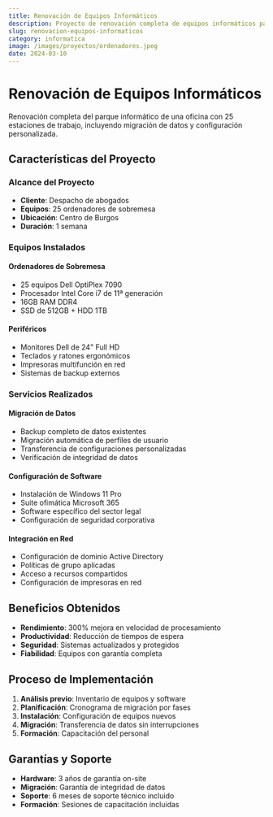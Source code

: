 ```yaml
---
title: Renovación de Equipos Informáticos
description: Proyecto de renovación completa de equipos informáticos para oficina con 25 ordenadores nuevos y migración de datos.
slug: renovacion-equipos-informaticos
category: informatica
image: /images/proyectos/ordenadores.jpeg
date: 2024-03-10
---
```


# Renovación de Equipos Informáticos

Renovación completa del parque informático de una oficina con 25 estaciones de trabajo, incluyendo migración de datos y configuración personalizada.

## Características del Proyecto

### Alcance del Proyecto
- **Cliente**: Despacho de abogados
- **Equipos**: 25 ordenadores de sobremesa
- **Ubicación**: Centro de Burgos
- **Duración**: 1 semana

### Equipos Instalados

#### Ordenadores de Sobremesa
- 25 equipos Dell OptiPlex 7090
- Procesador Intel Core i7 de 11ª generación
- 16GB RAM DDR4
- SSD de 512GB + HDD 1TB

#### Periféricos
- Monitores Dell de 24" Full HD
- Teclados y ratones ergonómicos
- Impresoras multifunción en red
- Sistemas de backup externos

### Servicios Realizados

#### Migración de Datos
- Backup completo de datos existentes
- Migración automática de perfiles de usuario
- Transferencia de configuraciones personalizadas
- Verificación de integridad de datos

#### Configuración de Software
- Instalación de Windows 11 Pro
- Suite ofimática Microsoft 365
- Software específico del sector legal
- Configuración de seguridad corporativa

#### Integración en Red
- Configuración de dominio Active Directory
- Políticas de grupo aplicadas
- Acceso a recursos compartidos
- Configuración de impresoras en red

## Beneficios Obtenidos

- **Rendimiento**: 300% mejora en velocidad de procesamiento
- **Productividad**: Reducción de tiempos de espera
- **Seguridad**: Sistemas actualizados y protegidos
- **Fiabilidad**: Equipos con garantía completa

## Proceso de Implementación

1. **Análisis previo**: Inventario de equipos y software
2. **Planificación**: Cronograma de migración por fases
3. **Instalación**: Configuración de equipos nuevos
4. **Migración**: Transferencia de datos sin interrupciones
5. **Formación**: Capacitación del personal

## Garantías y Soporte

- **Hardware**: 3 años de garantía on-site
- **Migración**: Garantía de integridad de datos
- **Soporte**: 6 meses de soporte técnico incluido
- **Formación**: Sesiones de capacitación incluidas
